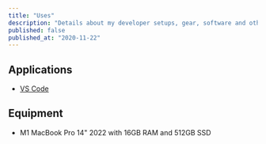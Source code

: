 ```yaml
---
title: "Uses"
description: "Details about my developer setups, gear, software and other config"
published: false
published_at: "2020-11-22"
---
```


## Applications

- [VS Code](https://code.visualstudio.com)

## Equipment

- M1 MacBook Pro 14" 2022 with 16GB RAM and 512GB SSD

